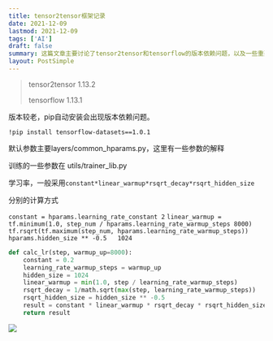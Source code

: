 ```yaml
---
title: tensor2tensor框架记录
date: 2021-12-09
lastmod: 2021-12-09
tags: ['AI']
draft: false
summary: 这篇文章主要讨论了tensor2tensor和tensorflow的版本依赖问题，以及一些重要参数的设置。文章重点介绍了学习率的计算方式，包括constant、linear_warmup、rsqrt_decay和rsqrt_hidden_size四个部分，并提供了一个Python函数来计算学习率。
layout: PostSimple
---
```


> tensor2tensor 1.13.2
>
> tensorflow 1.13.1

版本较老，pip自动安装会出现版本依赖问题。

`!pip install tensorflow-datasets==1.0.1`

默认参数主要layers/common_hparams.py，这里有一些参数的解释

训练的一些参数在 utils/trainer_lib.py

学习率，一般采用`constant*linear_warmup*rsqrt_decay*rsqrt_hidden_size`

分别的计算方式

`constant = hparams.learning_rate_constant 2`
`linear_warmup = tf.minimum(1.0, step_num / hparams.learning_rate_warmup_steps 8000)`
`tf.rsqrt(tf.maximum(step_num, hparams.learning_rate_warmup_steps))`
`hparams.hidden_size ** -0.5   1024`

```python
def calc_lr(step, warmup_up=8000):
    constant = 0.2
    learning_rate_warmup_steps = warmup_up
    hidden_size = 1024
    linear_warmup = min(1.0, step / learning_rate_warmup_steps)
    rsqrt_decay = 1/math.sqrt(max(step, learning_rate_warmup_steps))
    rsqrt_hidden_size = hidden_size ** -0.5
    result = constant * linear_warmup * rsqrt_decay * rsqrt_hidden_size
    return result
```

![](https://www.tzer.top/usr/uploads/2021/12/813467452.png)
